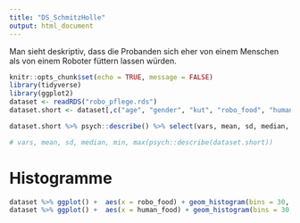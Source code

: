 ```yaml
---
title: "DS_SchmitzHolle"
output: html_document
---
```


Man sieht deskriptiv, dass die Probanden sich eher von einem Menschen als von einem Roboter füttern lassen würden.

```r
knitr::opts_chunk$set(echo = TRUE, message = FALSE)
library(tidyverse)
library(ggplot2)
dataset <- readRDS("robo_pflege.rds")
dataset.short <- dataset[,c("age", "gender", "kut", "robo_food", "human_food")]
```

```r
dataset.short %>% psych::describe() %>% select(vars, mean, sd, median, min, max) 

# vars, mean, sd, median, min, max(psych::describe(dataset.short))
```

# Histogramme

```r
dataset %>% ggplot() +  aes(x = robo_food) + geom_histogram(bins = 30, fill="red")
dataset %>% ggplot() +  aes(x = human_food) + geom_histogram(bins = 30, fill="blue")
```


